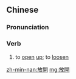 {{also|放开}}
==Chinese==
{{zh-forms|s=放开}}

===Pronunciation===
{{zh-pron
|m=fàngkāi
|c=fong3 hoi1
|h=pfs=piong-khôi
|mn=pàng-khui/phau-khai
|cat=v
}}

===Verb===
{{zh-verb}}

# {{lb|zh|literary}} to [[open]] [[up]]; to [[loosen]]

[[zh-min-nan:放開]]
[[mg:放開]]